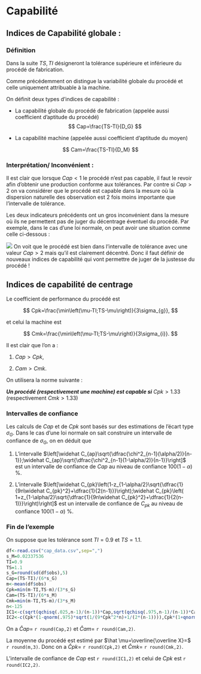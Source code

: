 # Capabilité

## Indices de Capabilité globale :

### Définition

Dans la suite $TS,TI$ désigneront la tolérance supérieure et inférieure du procédé de fabrication.

Comme précédemment on distingue la variabilité globale du procédé et celle uniquement attribuable à la machine.

On définit deux types d'indices de capabilité :

-   La capabilité globale du procédé de fabrication (appelée aussi coefficient d'aptitude du procédé) $$
    Cap=\frac{TS-TI}{D_G}
    $$

-   La capabilité machine (appelée aussi coefficient d'aptitude du moyen)

$$
Cam=\frac{TS-TI}{D_M}
$$

### Interprétation/ Inconvénient :

Il est clair que lorsque $Cap<1$ le procédé n'est pas capable, il faut le revoir afin d'obtenir une production conforme aux tolérances. Par contre si $Cap>2$ on va considérer que le procédé est capable dans la mesure où la dispersion naturelle des observation est 2 fois moins importante que l'intervalle de tolérance.

Les deux indicateurs précédents ont un gros inconvénient dans la mesure où ils ne permettent pas de juger du décentrage éventuel du procédé. Par exemple, dans le cas d'une loi normale, on peut avoir une situation comme celle ci-dessous :

![](figure/capabilite.png) On voit que le procédé est bien dans l'intervalle de tolérance avec une valeur $Cap>2$ mais qu'il est clairement décentré. Donc il faut définir de nouveaux indices de capabilité qui vont permettre de juger de la justesse du procédé !

## Indices de capabilité de centrage

Le coefficient de performance du procédé est

$$
Cpk=\frac{\min\left(\mu-TI;TS-\mu\right)}{3\sigma_{g}},
$$

et celui la machine est

$$
Cmk=\frac{\min\left(\mu-TI;TS-\mu\right)}{3\sigma_{i}}.
$$

Il est clair que l'on a :

1.  $Cap>Cpk,$

2.  $Cam>Cmk.$

On utilisera la norme suivante :

***Un procédé (respectivement une machine) est capable si*** $Cpk>1.33$ (respectivement $Cmk>1.33$)

### Intervalles de confiance

Les calculs de $Cap$ et de $Cpk$ sont basés sur des estimations de l'écart type $\sigma_G$. Dans le cas d'une loi normale on sait construire un intervalle de confiance de $\sigma_G$, on en déduit que

1.  L'intervalle $\left[\widehat C_{ap}\sqrt{\dfrac{\chi^2_{n-1}(\alpha/2)}{n-1}};\widehat C_{ap}\sqrt{\dfrac{\chi^2_{n-1}(1-\alpha/2)}{n-1}}\right]$ est un intervalle de confiance de $Cap$ au niveau de confiance $100(1-\alpha)$ %.

2.  L'intervalle $\left[\widehat C_{pk}\left(1-z_{1-\alpha/2}\sqrt{\dfrac{1}{9n\widehat C_{pk}^2}+\dfrac{1}{2(n-1)}}\right);\widehat C_{pk}\left( 1+z_{1-\alpha/2}\sqrt{\dfrac{1}{9n\widehat C_{pk}^2}+\dfrac{1}{2(n-1)}}\right)\right]$ est un intervalle de confiance de $C_{pk}$ au niveau de confiance $100(1-\alpha)$ %.

### Fin de l'exemple

On suppose que les tolérance sont $TI=0.9$ et $TS=1.1$.

```r
df<-read.csv("cap_data.csv",sep=",")
s_M=0.02337536
TI=0.9
TS=1.1
s_G=round(sd(df$obs),5)
Cap=(TS-TI)/(6*s_G)
m<-mean(df$obs)
Cpk=min(m-TI,TS-m)/(3*s_G)
Cam=(TS-TI)/(6*s_M)
Cmk=min(m-TI,TS-m)/(3*s_M)
n<-125
IC1<-c(sqrt(qchisq(.025,n-1)/(n-1))*Cap,sqrt(qchisq(.975,n-1)/(n-1))*Cap)
IC2<-c(Cpk*(1-qnorm(.975)*sqrt(1/(9*Cpk^2*n)+1/(2*(n-1)))),Cpk*(1+qnorm(.975)*sqrt(1/(9*Cpk^2*n)+1/(2*(n-1)))))
```

On a $\hat Cap=$ `r round(Cap,2)` et $\hat Cam=$ `r round(Cam,2)`.

La moyenne du procédé est estimé par $\hat \mu=\overline{\overline X}=$ `r round(m,3)`. Donc on a $\hat Cpk=$ `r round(Cpk,2)` et $\hat Cmk=$ `r round(Cmk,2)`.

L'intervalle de confiance de $Cap$ est `r round(IC1,2)` et celui de $Cpk$ est `r round(IC2,2)`.
